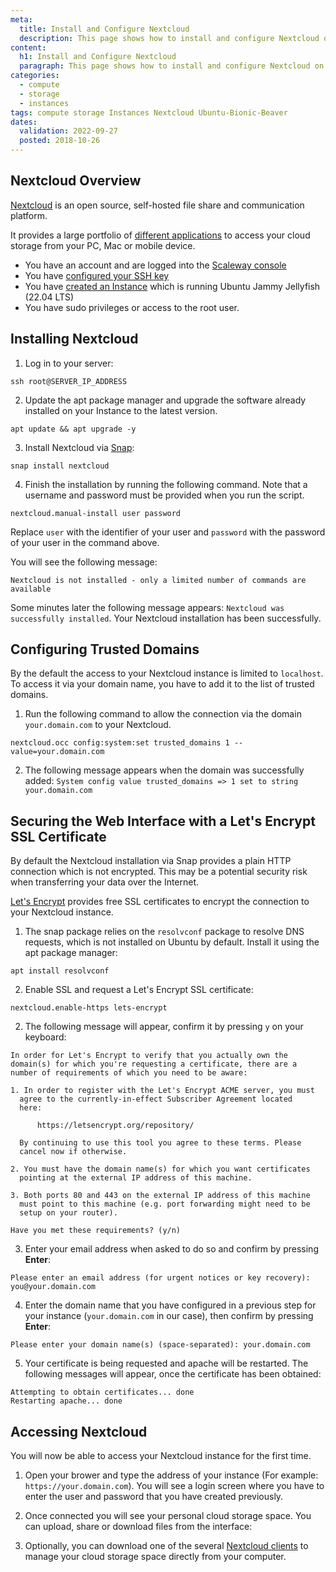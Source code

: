 ```yaml
---
meta:
  title: Install and Configure Nextcloud
  description: This page shows how to install and configure Nextcloud on Ubuntu Jammy Jellyfish
content:
  h1: Install and Configure Nextcloud
  paragraph: This page shows how to install and configure Nextcloud on Ubuntu Jammy Jellyfish
categories:
  - compute
  - storage
  - instances
tags: compute storage Instances Nextcloud Ubuntu-Bionic-Beaver
dates:
  validation: 2022-09-27
  posted: 2018-10-26
---
```


## Nextcloud Overview

[Nextcloud](https://www.nextcloud.com) is an open source, self-hosted file share and communication platform.

It provides a large portfolio of [different applications](https://nextcloud.com/install/#install-clients) to access your cloud storage from your PC, Mac or mobile device.

<Message type="requirement">

- You have an account and are logged into the [Scaleway console](https://console.scaleway.com)
- You have [configured your SSH key](/console/my-project/how-to/create-ssh-key)
- You have [created an Instance](/compute/instances/how-to/create-an-instance/) which is running Ubuntu Jammy Jellyfish (22.04 LTS)
- You have sudo privileges or access to the root user.

</Message>

## Installing Nextcloud

1. Log in to your server:

  ```
  ssh root@SERVER_IP_ADDRESS
  ```

2. Update the apt package manager and upgrade the software already installed on your Instance to the latest version.

  ```
  apt update && apt upgrade -y
  ```

3. Install Nextcloud via [Snap](https://snapcraft.io/):

  ```
  snap install nextcloud
  ```

4. Finish the installation by running the following command. Note that a username and password must be provided when you run the script.

  ```
  nextcloud.manual-install user password
  ```

  <Message type="important">
  
  Replace `user` with the identifier of your user and `password` with the password of your user in the command above.

  </Message>

  You will see the following message:

  `Nextcloud is not installed - only a limited number of commands are available`

  Some minutes later the following message appears: `Nextcloud was successfully installed`. Your Nextcloud installation has been successfully.

## Configuring Trusted Domains

By the default the access to your Nextcloud instance is limited to `localhost`. To access it via your domain name, you have to add it to the list of trusted domains.

1. Run the following command to allow the connection via the domain `your.domain.com` to your Nextcloud.

  ```
  nextcloud.occ config:system:set trusted_domains 1 --value=your.domain.com
  ```

2. The following message appears when the domain was successfully added: `System config value trusted_domains => 1 set to string your.domain.com`

## Securing the Web Interface with a Let's Encrypt SSL Certificate

By default the Nextcloud installation via Snap provides a plain HTTP connection which is not encrypted. This may be a potential security risk when transferring your data over the Internet.

[Let's Encrypt](https://letsencrypt.org) provides free SSL certificates to encrypt the connection to your Nextcloud instance.

1. The snap package relies on the `resolvconf` package to resolve DNS requests, which is not installed on Ubuntu by default. Install it using the apt package manager:

  ```
  apt install resolvconf
  ```

2. Enable SSL and request a Let's Encrypt SSL certificate:

  ```
  nextcloud.enable-https lets-encrypt
  ```

2. The following message will appear, confirm it by pressing `y` on your keyboard:

  ```
  In order for Let's Encrypt to verify that you actually own the
  domain(s) for which you're requesting a certificate, there are a
  number of requirements of which you need to be aware:

  1. In order to register with the Let's Encrypt ACME server, you must
    agree to the currently-in-effect Subscriber Agreement located
    here:

        https://letsencrypt.org/repository/

    By continuing to use this tool you agree to these terms. Please
    cancel now if otherwise.

  2. You must have the domain name(s) for which you want certificates
    pointing at the external IP address of this machine.

  3. Both ports 80 and 443 on the external IP address of this machine
    must point to this machine (e.g. port forwarding might need to be
    setup on your router).

  Have you met these requirements? (y/n)
  ```

3. Enter your email address when asked to do so and confirm by pressing **Enter**:

  ```
  Please enter an email address (for urgent notices or key recovery): you@your.domain.com
  ```

4. Enter the domain name that you have configured in a previous step for your instance (`your.domain.com` in our case), then confirm by pressing **Enter**:

  ```
  Please enter your domain name(s) (space-separated): your.domain.com
  ```

5. Your certificate is being requested and apache will be restarted. The following messages will appear, once the certificate has been obtained:

  ```
  Attempting to obtain certificates... done
  Restarting apache... done
  ```

## Accessing Nextcloud

You will now be able to access your Nextcloud instance for the first time.

1. Open your brower and type the address of your instance (For example: `https://your.domain.com`). You will see a login screen where you have to enter the user and password that you have created previously.

2. Once connected you will see your personal cloud storage space. You can upload, share or download files from the interface:

  <Lightbox src="scaleway-nextcloud_files.webp" alt="" />

3. Optionally, you can download one of the several [Nextcloud clients](https://nextcloud.com/install/#install-clients) to manage your cloud storage space directly from your computer.
